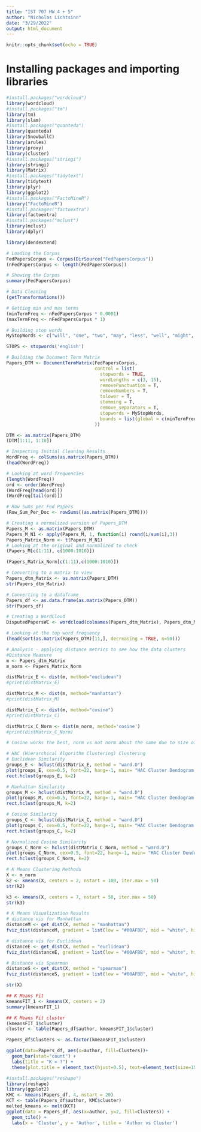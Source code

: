 ---
title: "IST 707 HW 4 + 5"
author: "Nicholas Lichtsinn"
date: "3/29/2022"
output: html_document
---

```{r setup, include=FALSE}
knitr::opts_chunk$set(echo = TRUE)
```

# Installing packages and importing libraries

```{r}

#install.packages("wordcloud")
library(wordcloud)
#install.packages("tm")
library(tm)
library(slam)
#install.packages("quanteda")
library(quanteda)
library(SnowballC)
library(arules)
library(proxy)
library(cluster)
#install.packages("stringi")
library(stringi)
library(Matrix)
#install.packages("tidytext")
library(tidytext)
library(plyr)
library(ggplot2)
#install.packages("FactoMineR")
library("FactoMineR")
#install.packages("factoextra")
library(factoextra)
#install.packages("mclust")
library(mclust)
library(dplyr)

library(dendextend)
```


```{r}
# Loading the Corpus
FedPapersCorpus <- Corpus(DirSource("FedPapersCorpus"))
(nFedPapersCorpus <- length(FedPapersCorpus))
```
```{r}
# Showing the Corpus
summary(FedPapersCorpus)
```


```{r}
# Data Cleaning
(getTransformations())
```



```{r}
# Getting min and max terms
(minTermFreq <- nFedPapersCorpus * 0.0001)
(maxTermFreq <- nFedPapersCorpus * 1)
```




```{r}
# Building stop words
MyStopWords <- c("will", "one", "two", "may", "less", "well", "might", "without", "small", "single", "several", "but", "very", "can", "must", "also", "any", "and", "are", "however", "into", "almost", "can", "for", "add")

STOPS <- stopwords('english')
```




```{r}
# Building the Document Term Matrix
Papers_DTM <- DocumentTermMatrix(FedPapersCorpus,
                                 control = list(
                                   stopwords = TRUE,
                                   wordLengths = c(3, 15),
                                   removePunctuation = T,
                                   removeNumbers = T,
                                   tolower = T,
                                   stemming = T,
                                   remove_separators = T,
                                   stopwords = MyStopWords,
                                   bounds = list(global = c(minTermFreq, maxTermFreq))
                                 ))

DTM <- as.matrix(Papers_DTM)
(DTM[1:11, 1:10])
```




```{r}
# Inspecting Initial Cleaning Results
WordFreq <- colSums(as.matrix(Papers_DTM))
(head(WordFreq))
```



```{r}
# Looking at word frequencies
(length(WordFreq))
ord <- order(WordFreq)
(WordFreq[head(ord)])
(WordFreq[tail(ord)])
```

```{r}
# Row Sums per Fed Papers
(Row_Sum_Per_Doc <- rowSums((as.matrix(Papers_DTM))))
```

```{r}
# Creating a normalized version of Papers_DTM
Papers_M <- as.matrix(Papers_DTM)
Papers_M_N1 <- apply(Papers_M, 1, function(i) round(i/sum(i),3))
Papers_Matrix_Norm <- t(Papers_M_N1)
# Looking at the original and normalized to check
(Papers_M[c(1:11), c(1000:1010)])
```

```{r}
(Papers_Matrix_Norm[c(1:11),c(1000:1010)])
```

```{r}
# Converting to a matrix to view
Papers_dtm_Matrix <- as.matrix(Papers_DTM)
str(Papers_dtm_Matrix)
```

```{r}
# Converting to a dataframe
Papers_df <- as.data.frame(as.matrix(Papers_DTM))
str(Papers_df)
```
```{r}
# Creating a WordCloud
DisputedPapersWC <- wordcloud(colnames(Papers_dtm_Matrix), Papers_dtm_Matrix[11,])
```

```{r}
# Looking at the top word frequency
(head(sort(as.matrix(Papers_DTM)[11,], decreasing = TRUE, n=50)))
```

```{r}
# Analysis - applying distance metrics to see how the data clusters
#Distance Measure
m <- Papers_dtm_Matrix
m_norm <- Papers_Matrix_Norm

distMatrix_E <- dist(m, method="euclidean")
#print(distMatrix_E)

distMatrix_M <- dist(m, method="manhattan")
#print(distMatrix_M)

distMatrix_C <- dist(m, method="cosine")
#print(distMatrix_C)

distMatrix_C_Norm <- dist(m_norm, method='cosine')
#print(distMatrix_C_Norm)

# Cosine works the best, norm vs not norm about the same due to size of the papers

```

```{r}
# HAC (Hierarchical Algorithm Clustering) Clustering
# Euclidean Similarity
groups_E <- hclust(distMatrix_E, method = "ward.D")
plot(groups_E, cex=0.5, font=22, hang=-1, main= "HAC Cluster Dendogram with Euclidean Similarity")
rect.hclust(groups_E, k=2)

```
```{r}
# Manhattan Similarity
groups_M <- hclust(distMatrix_M, method = "ward.D")
plot(groups_M, cex=0.5, font=22, hang=-1, main= "HAC Cluster Dendogram with Manhattan Similarity")
rect.hclust(groups_M, k=2)
```

```{r}
# Cosine Similarity
groups_C <- hclust(distMatrix_C, method = "ward.D")
plot(groups_C, cex=0.5, font=22, hang=-1, main= "HAC Cluster Dendogram with Cosine Similarity")
rect.hclust(groups_C, k=2)
```

```{r}
# Normalized Cosine Similarity
groups_C_Norm <- hclust(distMatrix_C_Norm, method = "ward.D")
plot(groups_C_Norm, cex=0.5, font=22, hang=-1, main= "HAC Cluster Dendogram with Normalized Cosine Similarity")
rect.hclust(groups_C_Norm, k=2)
```

```{r}
# K Means Clustering Methods
X <- m_norm
k2 <- kmeans(X, centers = 2, nstart = 100, iter.max = 50)
str(k2)
```

```{r}
k3 <- kmeans(X, centers = 7, nstart = 50, iter.max = 50)
str(k3)
```

```{r}
# K Means Visualization Results
# distance vis for Manhattan
distanceM <- get_dist(X, method = "manhattan")
fviz_dist(distanceM, gradient = list(low = "#00AFBB", mid = "white", high = "#FC4E07"))
```

```{r}
# distance vis for Euclidean
distanceE <- get_dist(X, method = "euclidean")
fviz_dist(distanceE, gradient = list(low = "#00AFBB", mid = "white", high = "#FC4E07"))
```

```{r}
# Distance vis Spearman
distanceS <- get_dist(X, method = "spearman")
fviz_dist(distanceS, gradient = list(low = "#00AFBB", mid = "white", high = "#FC4E07"))
```

```{r}
str(X)
```

```{r}
## K Means Fit
kmeansFIT_1 <- kmeans(X, centers = 2)
summary(kmeansFIT_1)
```

```{r}
## K Means Fit cluster
(kmeansFIT_1$cluster)
cluster <- table(Papers_df$author, kmeansFIT_1$cluster)

Papers_df$Clusters <- as.factor(kmeansFIT_1$cluster)
```

```{r}


ggplot(data=Papers_df, aes(x=author, fill=Clusters))+
  geom_bar(stat="count") +
  labs(title = "K = ?") +
  theme(plot.title = element_text(hjust=0.5), text=element_text(size=15))
```

```{r}
#install.packages("reshape")
library(reshape)
library(ggplot2)
KMC <- kmeans(Papers_df, 4, nstart = 20)
KCT <- table(Papers_df$author, KMC$cluster)
melted_kmeans <- melt(KCT)
ggplot(data = Papers_df, aes(x=author, y=2, fill=Clusters)) + 
  geom_tile() + 
  labs(x = 'Cluster', y = 'Author', title = 'Author vs Cluster')
```

